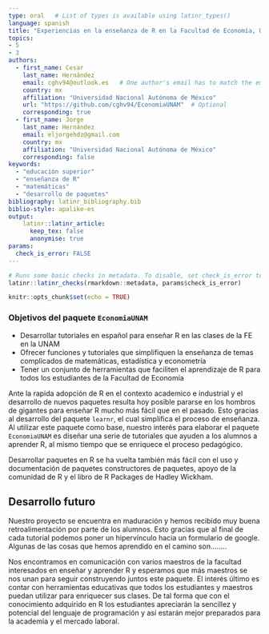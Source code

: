 ```yaml
---
type: oral   # List of types is available using latinr_types()
language: spanish
title: "Experiencias en la enseñanza de R en la Facultad de Economía, UNAM"
topics:
- 5
- 3
authors:
  - first_name: Cesar
    last_name: Hernández
    email: cghv94@outlook.es   # One author's email has to match the email registered in EasyChair.
    country: mx  
    affiliation: "Universidad Nacional Autónoma de México"
    url: "https://github.com/cghv94/EconomiaUNAM"  # Optional 
    corresponding: true
  - first_name: Jorge 
    last_name: Hernández
    email: eljorgehdz@gmail.com
    country: mx
    affiliation: "Universidad Nacional Autónoma de México"
    corresponding: false
keywords: 
  - "educación superior"
  - "enseñanza de R"
  - "matemáticas"
  - "desarrollo de paquetes"
bibliography: latinr_bibliography.bib
biblio-style: apalike-es   
output: 
    latinr::latinr_article:
      keep_tex: false
      anonymise: true
params: 
  check_is_error: FALSE
---
```



```r
# Runs some basic checks in metadata. To disable, set check_is_error to FALSE
latinr::latinr_checks(rmarkdown::metadata, params$check_is_error)
```


```r
knitr::opts_chunk$set(echo = TRUE)
```

### Objetivos del paquete `EconomiaUNAM`

  - Desarrollar tutoriales en español para enseñar R en las clases de la FE en la UNAM
  - Ofrecer funciones y tutoriales que simplifiquen la enseñanza de temas complicados de matemáticas, estadística y econometría
  - Tener un conjunto de herramientas que faciliten el aprendizaje de R para todos los estudiantes de la Facultad de Economía

Ante la rapida adopción de R en el contexto academico e industrial y el desarrollo de nuevos paquetes resulta hoy posible pararse en los hombros de gigantes para enseñar R mucho más fácil que en el pasado. Esto gracias al desarrollo del paquete `learnr`, el cual simplifica el proceso de enseñanza. Al utilizar este paquete como base, nuestro interés para elaborar el paquete `EconomiaUNAM` es diseñar una serie de tutoriales que ayuden a los alumnos a aprender R, al mismo tiempo que se enriquece el proceso pedagógico.

Desarrollar paquetes en R se ha vuelta también más fácil con el uso y documentación de paquetes constructores de paquetes, apoyo de la comunidad de R y el libro de R Packages de Hadley Wickham.

## Desarrollo futuro

Nuestro proyecto se encuentra en maduración y hemos recibido muy buena retroalimentación por parte de los alumnos. Esto gracias que al final de cada tutorial podemos poner un hipervínculo hacia un formulario de google. Algunas de las cosas que hemos aprendido en el camino son........

Nos encontramos en comunicación con varios maestros de la facultad interesados en enseñar y aprender R y esperamos que más maestros se nos unan para seguir construyendo juntos este paquete. El interés último es contar con herramientas educativas que todos los estudiantes y maestros puedan utilizar para enriquecer sus clases. De tal forma que con el conocimiento adquirido en R los estudiantes apreciarán la sencillez y potencial del lenguaje de programación y así estarán mejor preparados para la academia y el mercado laboral.


